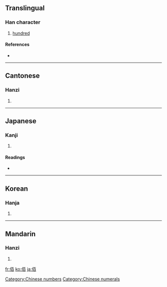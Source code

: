 {{see|百}}
==Translingual==

===Han character===
{{Han char|rn=9|rad=人|as=06|sn=8|four=2126<sub>0</sub>|canj=人一日 (OMA)}}

# [[hundred]]

====References====
* {{Han ref|kx=0100.140|dkj=00553|dj=0212.090|hdz=10146.030|uh=4F70|ud=20336|bh=A8D5|bd=43221}}

[[Category:Chinese numbers]]
[[Category:Chinese numerals]]
----

==Cantonese==

===Hanzi===
{{yue-hanzi|jyut=|y=baak3}}

# {{defn|Cantonese}}

----

==Japanese==

===Kanji===
{{ja-kanji|grade=|rs=人06}}

# {{defn|Japanese}}

====Readings====
* {{ja-readings|on=[[はく]] (haku), [[びゃく]] (byaku)|kun=[[おさ]] (osa)}}

----

==Korean==

===Hanja===
{{ko-hanja|hangeul=벡|rv=bek|mr=pek}}

# {{defn|Korean}}

----

==Mandarin==

===Hanzi===
{{cmn-hanzi|pin=[[bǎi]] ([[bai3]])|wg=pai<sup>3</sup>}}

# {{defn|Mandarin}}

[[fr:佰]]
[[ko:佰]]
[[ja:佰]]